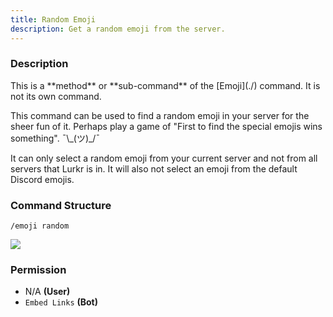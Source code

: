 ```yaml
---
title: Random Emoji
description: Get a random emoji from the server.
---
```


### Description

<Callout type="warning">
This is a **method** or **sub-command** of the [Emoji](./) command. It is not its own command.
</Callout>

This command can be used to find a random emoji in your server for the sheer fun of it. Perhaps play a game of "First to find the special emojis wins something". ¯\\\_(ツ)\_/¯

It can only select a random emoji from your current server and not from all servers that Lurkr is in. It will also not select an emoji from the default Discord emojis.

### Command Structure

```
/emoji random
```

![](https://i.imgur.com/ORDj4U7.png)

### **Permission**

* N/A **(User)**
* `Embed Links` **(Bot)**
